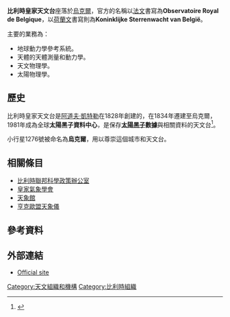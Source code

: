 {{Infobox Observatory
|name            = 比利時皇家天文台
|background      = 
|image           = [[File:Logo_KSB_zelf.png|150px]]
|caption         = 
|organization    = 
|code            = 012
|location        = [[于克勒|烏克爾]]
|coords          = {{coord|50.79833|4.35833|type:landmark_region:BE_source:USNO/HMNAO|display=inline,title}}
|altitude        = 
|weather         = 
|established     = 
|closed          = 
|website         = [http://www.orb.be/ www.orb.be]
|telescope1_name = 
|telescope1_type = 
|telescope2_name = 
|telescope2_type = 
|telescope3_name = 
|telescope3_type = 
|telescope4_name = 
|telescope4_type = 
}}
'''比利時皇家天文台'''座落於[[于克勒|烏克爾]]，官方的名稱以[[法文|法文]]書寫為'''Observatoire Royal de Belgique'''，以[[荷蘭文|荷蘭文]]書寫則為'''Koninklijke Sterrenwacht van België'''。

主要的業務為：
* 地球動力學參考系統。
* 天體的天體測量和動力學。
* 天文物理學。
* 太陽物理學。

== 歷史 ==
比利時皇家天文台是[[朗伯·阿道夫·雅克·凱特勒|阿道夫·凱特勒]]在1828年創建的，在1834年遷建至烏克爾，1981年成為全球'''太陽黑子資料中心'''，是保存''' [[太陽黑子|太陽黑子]]數據'''與相關資料的天文台<ref>{{Cite web |url=http://sidc.oma.be/aboutSIDC/index.php |title=Solar Influences Data analysis center |access-date=2009-02-01 |archive-date=2020-09-08 |archive-url=https://web.archive.org/web/20200908234757/http://sidc.oma.be/aboutSIDC/index.php |dead-url=no }}</ref>。

小行星1276號被命名為'''烏克爾'''，用以尊崇這個城市和天文台。

== 相關條目 ==
* [[比利時聯邦科學政策辦公室|比利時聯邦科學政策辦公室]]
* [[皇家氣象學會|皇家氣象學會]]
* [[天象館（比利時）|天象館]]
* [[亨克歐盟天象儀|亨克歐盟天象儀]]

== 參考資料 ==
<references/>

== 外部連結 ==
* [http://www.astro.oma.be Official site] {{Wayback|url=http://www.astro.oma.be/ |date=20060417075320 }}
{{Belgium-struct-stub}}
{{observatory-stub}}

[[Category:天文組織和機構|Category:天文組織和機構]]
[[Category:比利時組織|Category:比利時組織]]